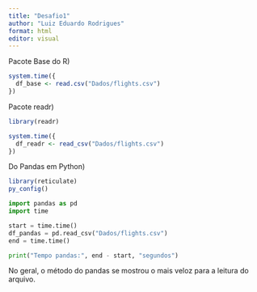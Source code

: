 ---
title: "Desafio1"
author: "Luiz Eduardo Rodrigues"
format: html
editor: visual
---

Pacote Base do R)

```{r}
system.time({
  df_base <- read.csv("Dados/flights.csv")
})
```

Pacote readr)

```{r}
library(readr)

system.time({
  df_readr <- read_csv("Dados/flights.csv")
})
```

Do Pandas em Python)

```{r}
library(reticulate)
py_config()
```

```{python}

import pandas as pd
import time

start = time.time()
df_pandas = pd.read_csv("Dados/flights.csv")
end = time.time()

print("Tempo pandas:", end - start, "segundos")
```

No geral, o método do pandas se mostrou o mais veloz para a leitura do arquivo.
